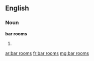 ==English==

===Noun===
'''bar rooms'''

# {{plural of|bar room}}

[[ar:bar rooms]]
[[fr:bar rooms]]
[[mg:bar rooms]]
